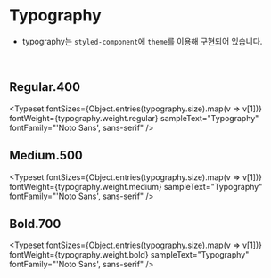
<Meta title="Foundation/Typography" />

# Typography

- typography는 `styled-component`에 `theme`를 이용해 구현되어 있습니다.

<br />

## Regular.400

<Typeset
	fontSizes={Object.entries(typography.size).map(v => v[1])}
	fontWeight={typography.weight.regular}
	sampleText="Typography"
	fontFamily="'Noto Sans', sans-serif"
/>

## Medium.500

<Typeset
	fontSizes={Object.entries(typography.size).map(v => v[1])}
	fontWeight={typography.weight.medium}
	sampleText="Typography"
	fontFamily="'Noto Sans', sans-serif"
/>

## Bold.700

<Typeset
	fontSizes={Object.entries(typography.size).map(v => v[1])}
	fontWeight={typography.weight.bold}
	sampleText="Typography"
	fontFamily="'Noto Sans', sans-serif"
/>
